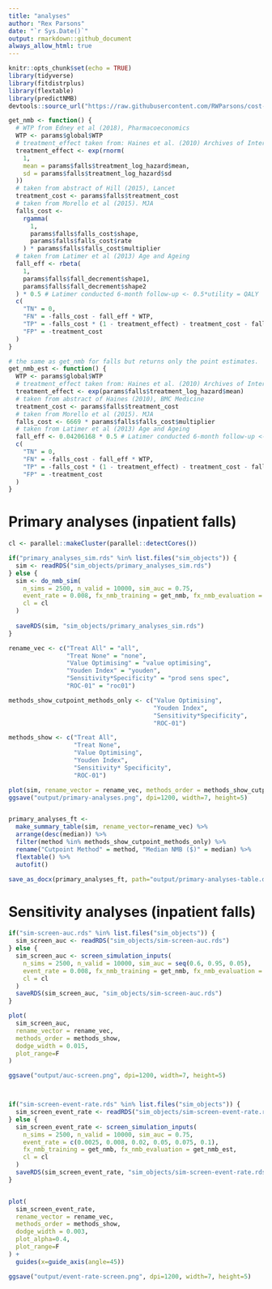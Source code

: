 ```yaml
---
title: "analyses"
author: "Rex Parsons"
date: "`r Sys.Date()`"
output: rmarkdown::github_document
always_allow_html: true
---
```


```r
knitr::opts_chunk$set(echo = TRUE)
library(tidyverse)
library(fitdistrplus)
library(flextable)
library(predictNMB)
devtools::source_url("https://raw.githubusercontent.com/RWParsons/cost-effective-cpms/main/src/inputs.R")
```

```r
get_nmb <- function() {
  # WTP from Edney et al (2018), Pharmacoeconomics
  WTP <- params$global$WTP
  # treatment_effect taken from: Haines et al. (2010) Archives of Internal Medicine
  treatment_effect <- exp(rnorm(
    1,
    mean = params$falls$treatment_log_hazard$mean,
    sd = params$falls$treatment_log_hazard$sd
  ))
  # taken from abstract of Hill (2015), Lancet
  treatment_cost <- params$falls$treatment_cost
  # taken from Morello et al (2015). MJA
  falls_cost <-
    rgamma(
      1,
      params$falls$falls_cost$shape,
      params$falls$falls_cost$rate
    ) * params$falls$falls_cost$multiplier
  # taken from Latimer et al (2013) Age and Ageing
  fall_eff <- rbeta(
    1,
    params$falls$fall_decrement$shape1,
    params$falls$fall_decrement$shape2
  ) * 0.5 # Latimer conducted 6-month follow-up <- 0.5*utility = QALY
  c(
    "TN" = 0,
    "FN" = -falls_cost - fall_eff * WTP,
    "TP" = -falls_cost * (1 - treatment_effect) - treatment_cost - fall_eff * WTP,
    "FP" = -treatment_cost
  )
}

# the same as get_nmb for falls but returns only the point estimates.
get_nmb_est <- function() {
  WTP <- params$global$WTP
  # treatment_effect taken from: Haines et al. (2010) Archives of Internal Medicine
  treatment_effect <- exp(params$falls$treatment_log_hazard$mean)
  # taken from abstract of Haines (2010), BMC Medicine
  treatment_cost <- params$falls$treatment_cost
  # taken from Morello et al (2015). MJA
  falls_cost <- 6669 * params$falls$falls_cost$multiplier
  # taken from Latimer et al (2013) Age and Ageing
  fall_eff <- 0.04206168 * 0.5 # Latimer conducted 6-month follow-up <- 0.5*utility = QALY
  c(
    "TN" = 0,
    "FN" = -falls_cost - fall_eff * WTP,
    "TP" = -falls_cost * (1 - treatment_effect) - treatment_cost - fall_eff * WTP,
    "FP" = -treatment_cost
  )
}
```


# Primary analyses (inpatient falls)
```r
cl <- parallel::makeCluster(parallel::detectCores())

if("primary_analyses_sim.rds" %in% list.files("sim_objects")) {
  sim <- readRDS("sim_objects/primary_analyses_sim.rds")
} else {
  sim <- do_nmb_sim(
    n_sims = 2500, n_valid = 10000, sim_auc = 0.75,
    event_rate = 0.008, fx_nmb_training = get_nmb, fx_nmb_evaluation = get_nmb_est,
    cl = cl
  )
  
  saveRDS(sim, "sim_objects/primary_analyses_sim.rds")
}

rename_vec <- c("Treat All" = "all",
                "Treat None" = "none", 
                "Value Optimising" = "value optimising", 
                "Youden Index" = "youden",
                "Sensitivity*Specificity" = "prod sens spec",
                "ROC-01" = "roc01")

methods_show_cutpoint_methods_only <- c("Value Optimising",
                                        "Youden Index",
                                        "Sensitivity*Specificity",
                                        "ROC-01")

methods_show <- c("Treat All",
                  "Treat None",
                  "Value Optimising",
                  "Youden Index",
                  "Sensitivity* Specificity",
                  "ROC-01")

plot(sim, rename_vector = rename_vec, methods_order = methods_show_cutpoint_methods_only)
ggsave("output/primary-analyses.png", dpi=1200, width=7, height=5)


primary_analyses_ft <- 
  make_summary_table(sim, rename_vector=rename_vec) %>% 
  arrange(desc(median)) %>%
  filter(method %in% methods_show_cutpoint_methods_only) %>%
  rename("Cutpoint Method" = method, "Median NMB ($)" = median) %>%
  flextable() %>%
  autofit() 

save_as_docx(primary_analyses_ft, path="output/primary-analyses-table.docx")

```

# Sensitivity analyses (inpatient falls)
```r
if("sim-screen-auc.rds" %in% list.files("sim_objects")) {
  sim_screen_auc <- readRDS("sim_objects/sim-screen-auc.rds")
} else {
  sim_screen_auc <- screen_simulation_inputs(
    n_sims = 2500, n_valid = 10000, sim_auc = seq(0.6, 0.95, 0.05),
    event_rate = 0.008, fx_nmb_training = get_nmb, fx_nmb_evaluation = get_nmb_est,
    cl = cl
  )
  saveRDS(sim_screen_auc, "sim_objects/sim-screen-auc.rds")
}

plot(
  sim_screen_auc, 
  rename_vector = rename_vec, 
  methods_order = methods_show, 
  dodge_width = 0.015,
  plot_range=F
)

ggsave("output/auc-screen.png", dpi=1200, width=7, height=5)



if("sim-screen-event-rate.rds" %in% list.files("sim_objects")) {
  sim_screen_event_rate <- readRDS("sim_objects/sim-screen-event-rate.rds")
} else {
  sim_screen_event_rate <- screen_simulation_inputs(
    n_sims = 2500, n_valid = 10000, sim_auc = 0.75,
    event_rate = c(0.0025, 0.008, 0.02, 0.05, 0.075, 0.1), 
    fx_nmb_training = get_nmb, fx_nmb_evaluation = get_nmb_est,
    cl = cl
  )
  saveRDS(sim_screen_event_rate, "sim_objects/sim-screen-event-rate.rds")
}


plot(
  sim_screen_event_rate, 
  rename_vector = rename_vec, 
  methods_order = methods_show, 
  dodge_width = 0.003,
  plot_alpha=0.4,
  plot_range=F
) +
  guides(x=guide_axis(angle=45))

ggsave("output/event-rate-screen.png", dpi=1200, width=7, height=5)
```

